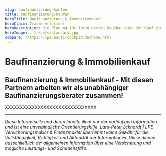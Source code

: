 ```yaml
---
slug: baufinanzierung-kaufen
title: baufinanzierung-kaufen
heroTitle: Baufinanzierung & Immobilienkauf
heroClaim: Träume erfüllen!
heroDescription: Die Planung für Ihren ersten Hausbau oder der Kauf einer Immobilie, die anstehende Anschlussfinanzierung oder eine Sanierung / Modernisierung - mit individuell auf Sie ausgerichteten Finanzierungslösungen erreichen Sie Ihren Traum und behalten jederzeit die Kontrolle.
heroImage: ../assets/standard.jpg
compare: /https://lpe.baufi-cockpit.de/home.html
---
```


<ProvenExpert />

# Baufinanzierung & Immobilienkauf











<ContactAndCompareBox />
<ProvenExpert />

## Baufinanzierung & Immobilienkauf - Mit diesen Partnern arbeiten wir als unabhängiger Baufinanzierungsberater zusammen!

XXXXXXXXXXXXXXXXXXXXXXXXXXXXXXX

---

_Diese Internetseite und deren Inhalte dient nur der vorläufigen Information und ist eine unverbindliche Orientierungshilfe. Lars-Peter Eckhardt | LPE Versicherungsmakler & Finanzmakler übernimmt keine Gewähr für die Vollständigkeit,
Richtigkeit und Aktualität der Informationen. Diese dienen ausschließlich der allgemeinen Information über eine Versicherung und mögliche Leistungs- und Schadensfälle._